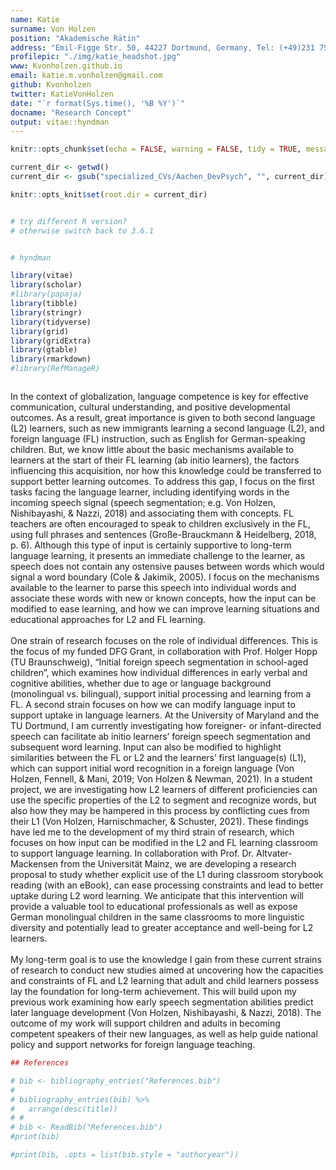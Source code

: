 ```yaml
---
name: Katie
surname: Von Holzen
position: "Akademische Rätin"
address: "Emil-Figge Str. 50, 44227 Dortmund, Germany, Tel: (+49)231 755-2850"
profilepic: "./img/katie_headshot.jpg"
www: Kvonholzen.github.io
email: katie.m.vonholzen@gmail.com
github: Kvonholzen
twitter: KatieVonHolzen
date: "`r format(Sys.time(), '%B %Y')`"
docname: "Research Concept"
output: vitae::hyndman
---
```


```r
knitr::opts_chunk$set(echo = FALSE, warning = FALSE, tidy = TRUE, message = FALSE, error = FALSE)

current_dir <- getwd()
current_dir <- gsub("specialized_CVs/Aachen_DevPsych", "", current_dir)

knitr::opts_knit$set(root.dir = current_dir)


# try different R version?
# otherwise switch back to 3.6.1


# hyndman

library(vitae)
library(scholar)
#library(papaja)
library(tibble)
library(stringr)
library(tidyverse)
library(grid)
library(gridExtra)
library(gtable)
library(rmarkdown)
#library(RefManageR)



```

In the context of globalization, language competence is key for effective communication, cultural understanding, and positive developmental outcomes. As a result, great importance is given to both second language (L2) learners, such as new immigrants learning a second language (L2), and foreign language (FL) instruction, such as English for German-speaking children. But, we know little about the basic mechanisms available to learners at the start of their FL learning (ab initio learners), the factors influencing this acquisition, nor how this knowledge could be transferred to support better learning outcomes. To address this gap, I focus on the first tasks facing the language learner, including identifying words in the incoming speech signal (speech segmentation; e.g. Von Holzen, Nishibayashi, & Nazzi, 2018) and associating them with concepts. FL teachers are often encouraged to speak to children exclusively in the FL, using full phrases and sentences (Große-Brauckmann & Heidelberg, 2018, p. 6). Although this type of input is certainly supportive to long-term language learning, it presents an immediate challenge to the learner, as speech does not contain any ostensive pauses between words which would signal a word boundary (Cole & Jakimik, 2005). I focus on the mechanisms available to the learner to parse this speech into individual words and associate these words with new or known concepts, how the input can be modified to ease learning, and how we can improve learning situations and educational approaches for L2 and FL learning.  
\
One strain of research focuses on the role of individual differences. This is the focus of my funded DFG Grant, in collaboration with Prof. Holger Hopp (TU Braunschweig), “Initial foreign speech segmentation in school-aged children”, which examines how individual differences in early verbal and cognitive abilities, whether due to age or language background (monolingual vs. bilingual), support initial processing and learning from a FL. A second strain focuses on how we can modify language input to support uptake in language learners. At the University of Maryland and the TU Dortmund, I am currently investigating how foreigner- or infant-directed speech can facilitate ab initio learners’ foreign speech segmentation and subsequent word learning. Input can also be modified to highlight similarities between the FL or L2 and the learners’ first language(s) (L1), which can support initial word recognition in a foreign language (Von Holzen, Fennell, & Mani, 2019; Von Holzen & Newman, 2021). In a student project, we are investigating how L2 learners of different proficiencies can use the specific properties of the L2 to segment and recognize words, but also how they may be hampered in this process by conflicting cues from their L1 (Von Holzen, Harnischmacher, & Schuster, 2021). These findings have led me to the development of my third strain of research, which focuses on how input can be modified in the L2 and FL learning classroom to support language learning. In collaboration with Prof. Dr. Altvater-Mackensen from the Universität Mainz, we are developing a research proposal to study whether explicit use of the L1 during classroom storybook reading (with an eBook), can ease processing constraints and lead to better uptake during L2 word learning. We anticipate that this intervention will provide a valuable tool to educational professionals as well as expose German monolingual children in the same classrooms to more linguistic diversity and potentially lead to greater acceptance and well-being for L2 learners.  
\
My long-term goal is to use the knowledge I gain from these current strains of research to conduct new studies aimed at uncovering how the capacities and constraints of FL and L2 learning that adult and child learners possess lay the foundation for long-term achievement. This will build upon my previous work examining how early speech segmentation abilities predict later language development (Von Holzen, Nishibayashi, & Nazzi, 2018). The outcome of my work will support children and adults in becoming competent speakers of their new languages, as well as help guide national policy and support networks for foreign language teaching. 



```r

## References

# bib <- bibliography_entries("References.bib")
# 
# bibliography_entries(bib) %>%
#   arrange(desc(title))
# # 
# bib <- ReadBib("References.bib")
#print(bib)

#print(bib, .opts = list(bib.style = "authoryear"))

```

